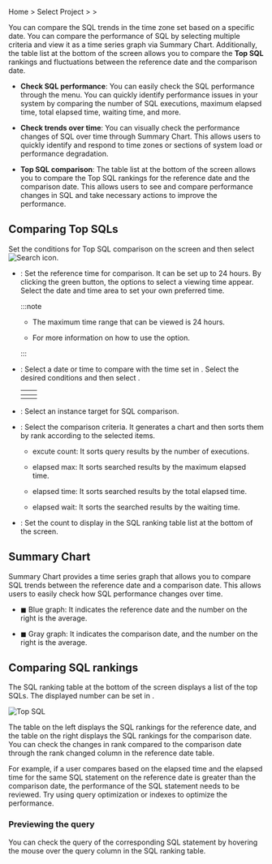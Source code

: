 Home &gt; Select Project &gt; <Cmdname sid="side_analysis" className="uitext" /> &gt; <Cmdname sid="side_dbTopSqlComparison" className="uitext" />

You can compare the SQL trends in the time zone set based on a specific date. You can compare the performance of SQL by selecting multiple criteria and view it as a time series graph via <UI>Summary Chart</UI>. Additionally, the table list at the bottom of the screen allows you to compare the **Top SQL** rankings and fluctuations between the reference date and the comparison date.

<ImgLang img="db-analysis-compare-top-sql.png" desc="Top SQL Comparison" />

- **Check SQL performance**: You can easily check the SQL performance through the <Cmdname sid="side_dbTopSqlComparison" className="uitext" /> menu. You can quickly identify performance issues in your system by comparing the number of SQL executions, maximum elapsed time, total elapsed time, waiting time, and more.

- **Check trends over time**: You can visually check the performance changes of SQL over time through <UI>Summary Chart</UI>. This allows users to quickly identify and respond to time zones or sections of system load or performance degradation.

- **Top SQL comparison**: The table list at the bottom of the screen allows you to compare the Top SQL rankings for the reference date and the comparison date. This allows users to see and compare performance changes in SQL and take necessary actions to improve the performance.

## Comparing Top SQLs

Set the conditions for Top SQL comparison on the screen and then select ![Search icon](/img/ico-btn-search.png).

- <Cmdname sid="reference_time" className="uitext" />: Set the reference time for comparison. It can be set up to 24 hours. By clicking the green button, the options to select a viewing time appear. Select the date and time area to set your own preferred time.

  :::note

  - The maximum time range that can be viewed is 24 hours.

  - For more information on how to use the <Cmdname sid="reference_time" className="uitext" /> option.

  :::

- <Cmdname sid="ITM08026" className="uitext" />: Select a date or time to compare with the time set in <Cmdname sid="reference_time" className="uitext" />. Select the desired conditions and then select <Cmdname sid="BTN06053" className="uitext" />.

  |              <Cmdname sid="move_date" className="uitext" />             |            <Cmdname sid="ITM08027" className="uitext" />           |
  | :---------------------------------------------------------------------: | :----------------------------------------------------------------: |
  | <ImgLang img="db-analysis-comapre-top-sql-date.png" desc="Date time" /> | <ImgLang img="db-analysis-comapre-top-sql-time.png" desc="Time" /> |

- <Cmdname sid="instance" className="uitext" />: Select an instance target for SQL comparison.

- <Cmdname sid="TTL06346" className="uitext" />: Select the comparison criteria. It generates a chart and then sorts them by rank according to the selected items.

  - <UI>excute count</UI>: It sorts query results by the number of executions.

  - <UI>elapsed max</UI>: It sorts searched results by the maximum elapsed time.

  - <UI>elapsed time</UI>: It sorts searched results by the total elapsed time.

  - <UI>elapsed wait</UI>: It sorts the searched results by the waiting time.

- <Cmdname sid="TTL07773" className="uitext" />: Set the count to display in the SQL ranking table list at the bottom of the screen.

## Summary Chart

<UI>Summary Chart</UI> provides a time series graph that allows you to compare SQL trends between the reference date and a comparison date. This allows users to easily check how SQL performance changes over time.

<ImgLang img="db-analysis-comapre-top-sql-summary-chart.png" desc="Summary Chart" />

- <span class="normal">◼︎</span> Blue graph: It indicates the reference date and the number on the right is the average.

- <span class="mstop">◼︎</span> Gray graph: It indicates the comparison date, and the number on the right is the average.

## Comparing SQL rankings

The SQL ranking table at the bottom of the screen displays a list of the top SQLs. The displayed number can be set in <Cmdname sid="TTL07773" className="uitext" />.

![Top SQL](/img/db-analysis-comapre-top-sql-table.png)

The table on the left displays the SQL rankings for the reference date, and the table on the right displays the SQL rankings for the comparison date. You can check the changes in rank compared to the comparison date through the <UI>rank changed</UI> column in the reference date table.

For example, if a user compares based on the <UI>elapsed time</UI> and the elapsed time for the same SQL statement on the reference date is greater than the comparison date, the performance of the SQL statement needs to be reviewed. Try using query optimization or indexes to optimize the performance.

### Previewing the query

<ImgLang img="db-analysis-comapre-top-sql-table-preview-query.png" desc="Previewing the query" />

You can check the query of the corresponding SQL statement by hovering the mouse over the <UI>query</UI> column in the SQL ranking table.
